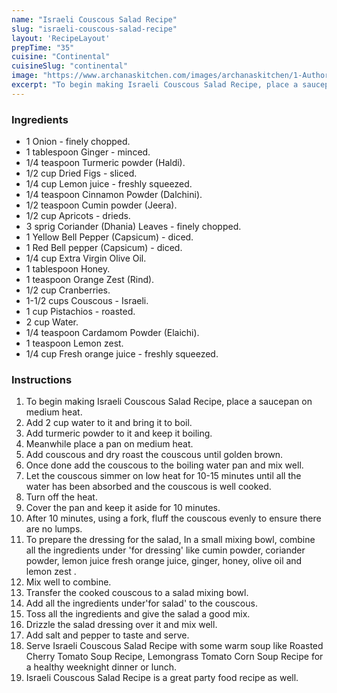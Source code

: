 ---
name: "Israeli Couscous Salad Recipe"
slug: "israeli-couscous-salad-recipe"
layout: 'RecipeLayout'
prepTime: "35"
cuisine: "Continental"
cuisineSlug: "continental"
image: "https://www.archanaskitchen.com/images/archanaskitchen/1-Author/Tarika_Rao/Israeili_Couscous_Salad_Recipe.jpg"
excerpt: "To begin making Israeli Couscous Salad Recipe, place a saucepan on medium heat"
---

### Ingredients

- 1 Onion - finely chopped.
- 1 tablespoon Ginger - minced.
- 1/4 teaspoon Turmeric powder (Haldi).
- 1/2 cup Dried Figs - sliced.
- 1/4 cup Lemon juice - freshly squeezed.
- 1/4 teaspoon Cinnamon Powder (Dalchini).
- 1/2 teaspoon Cumin powder (Jeera).
- 1/2 cup Apricots - drieds.
- 3 sprig Coriander (Dhania) Leaves - finely chopped.
- 1 Yellow Bell Pepper (Capsicum) - diced.
- 1 Red Bell pepper (Capsicum) - diced.
- 1/4 cup Extra Virgin Olive Oil.
- 1 tablespoon Honey.
- 1 teaspoon Orange Zest (Rind).
- 1/2 cup Cranberries.
- 1-1/2 cups Couscous - Israeli.
- 1 cup Pistachios - roasted.
- 2 cup Water.
- 1/4 teaspoon Cardamom Powder (Elaichi).
- 1 teaspoon Lemon zest.
- 1/4 cup Fresh orange juice - freshly squeezed.

### Instructions

1. To begin making Israeli Couscous Salad Recipe, place a saucepan on medium heat.
1. Add 2 cup water to it and bring it to boil.
1. Add turmeric powder to it and keep it boiling.
1. Meanwhile place a pan on medium heat.
1. Add couscous and dry roast the couscous until golden brown.
1. Once done add the couscous to the boiling water pan and mix well.
1. Let the couscous simmer on low heat for 10-15 minutes until all the water has been absorbed and the couscous is well cooked.
1. Turn off the heat.
1. Cover the pan and keep it aside for 10 minutes.
1. After 10 minutes, using a fork, fluff the couscous evenly to ensure there are no lumps.
1. To prepare the dressing for the salad, In a small mixing bowl, combine all the ingredients under 'for dressing' like cumin powder, coriander powder, lemon juice fresh orange juice, ginger, honey, olive oil and lemon zest .
1. Mix well to combine.
1. Transfer the cooked couscous to a salad mixing bowl.
1. Add all the ingredients under'for salad' to the couscous.
1. Toss all the ingredients and give the salad a good mix.
1. Drizzle the salad dressing over it and mix well.
1. Add salt and pepper to taste and serve.
1. Serve Israeli Couscous Salad Recipe with some warm soup like Roasted Cherry Tomato Soup Recipe, Lemongrass Tomato Corn Soup Recipe for a healthy weeknight dinner or lunch.
1. Israeli Couscous Salad Recipe is a great party food recipe as well.
